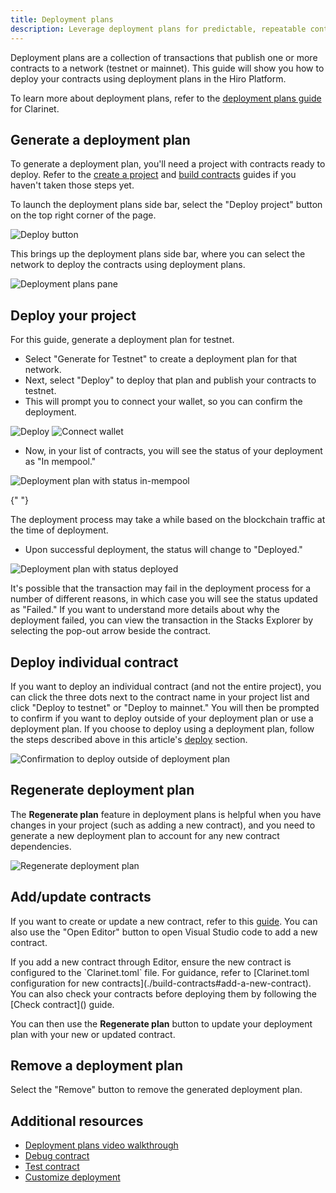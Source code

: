 ```yaml
---
title: Deployment plans
description: Leverage deployment plans for predictable, repeatable contract deployments.
---
```


Deployment plans are a collection of transactions that publish one or more contracts to a network (testnet or mainnet). This guide will show you how to deploy your contracts using deployment plans in the Hiro Platform.

To learn more about deployment plans, refer to the [deployment plans guide](/stacks/clarinet/guides/create-deployment-plans) for Clarinet.

## Generate a deployment plan

To generate a deployment plan, you'll need a project with contracts ready to deploy. Refer to the [create a project](/stacks/platform/guides/create-project) and [build contracts](/stacks/platform/guides/build-contracts) guides if you haven't taken those steps yet.

To launch the deployment plans side bar, select the "Deploy project" button on the top right corner of the page.

![Deploy button](../images/deployment-plans/deploy-button.png)

This brings up the deployment plans side bar, where you can select the network to deploy the contracts using deployment plans.

![Deployment plans pane](../images/deployment-plans/generate.png)

## Deploy your project

For this guide, generate a deployment plan for testnet.

- Select "Generate for Testnet" to create a deployment plan for that network.
- Next, select "Deploy" to deploy that plan and publish your contracts to testnet.
- This will prompt you to connect your wallet, so you can confirm the deployment.

![Deploy](../images/deployment-plans/deploy.png)
![Connect wallet](../images/deployment-plans/wallet-confirmation.png)

- Now, in your list of contracts, you will see the status of your deployment as "In mempool."

![Deployment plan with status in-mempool](../images/deployment-plans/mempool-status.png)

{" "}

<Callout title="Note" type="info">
  The deployment process may take a while based on the blockchain traffic at the time of deployment.
</Callout>

- Upon successful deployment, the status will change to "Deployed."

![Deployment plan with status deployed](../images/deployment-plans/status-deployed.png)

<Callout title="Note" type="warn">
It's possible that the transaction may fail in the deployment process for a number of different reasons, in which case you will see the status updated as "Failed." If you want to understand more details about why the deployment failed, you can view the transaction in the Stacks Explorer by selecting the pop-out arrow beside the contract.
</Callout>

## Deploy individual contract

If you want to deploy an individual contract (and not the entire project), you can click the three dots next to the contract name in your project list and click "Deploy to testnet" or "Deploy to mainnet." You will then be prompted to confirm if you want to deploy outside of your deployment plan or use a deployment plan. If you choose to deploy using a deployment plan, follow the steps described above in this article's [deploy](#deploy) section.

![Confirmation to deploy outside of deployment plan](../images/deployment-plans/deploy-outside-of-deployment-plan.png)

## Regenerate deployment plan

The **Regenerate plan** feature in deployment plans is helpful when you have changes in your project (such as adding a new contract), and you need to generate a new deployment plan to account for any new contract dependencies.

![Regenerate deployment plan](../images/deployment-plans/regenerate.png)

## Add/update contracts

If you want to create or update a new contract, refer to this [guide](/stacks/platform/guides/build-contracts). You can also use the "Open Editor" button to open Visual Studio code to add a new contract.

<Callout title="Note" type="info">
  If you add a new contract through Editor, ensure the new contract is
  configured to the `Clarinet.toml` file. For guidance, refer to [Clarinet.toml
  configuration for new contracts](./build-contracts#add-a-new-contract). You
  can also check your contracts before deploying them by following the [Check
  contract]() guide.
</Callout>

You can then use the **Regenerate plan** button to update your deployment plan with your new or updated contract.

## Remove a deployment plan

Select the "Remove" button to remove the generated deployment plan.

## Additional resources

- [Deployment plans video walkthrough](https://www.youtube.com/watch?v=YcIg5VCO98s)
- [Debug contract](/stacks/clarinet/guides/debug-a-contract)
- [Test contract](/stacks/clarinet/guides/testing-with-clarinet-sdk)
- [Customize deployment](/stacks/clarinet/guides/create-deployment-plans)
